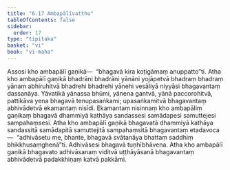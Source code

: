 ```yaml
---
title: "6.17 Ambapālīvatthu"
tableOfContents: false
sidebar:
  order: 17
type: "tipitaka"
basket: "vi"
book: "vi-maha"
---
```



<DynamicBreadcrumb />

<Division number="288" book="vi-maha" e="ch" v="3" p="326">

<Paragraph number="1312" book="vi-maha">
Assosi kho ambapālī gaṇikā—  “bhagavā kira koṭigāmaṃ anuppatto”ti. Atha kho ambapālī gaṇikā bhadrāni bhadrāni yānāni yojāpetvā bhadraṃ bhadraṃ yānaṃ abhiruhitvā bhadrehi bhadrehi yānehi vesāliyā niyyāsi bhagavantaṃ dassanāya. Yāvatikā yānassa bhūmi, yānena gantvā, yānā paccorohitvā, pattikāva yena bhagavā tenupasaṅkami; upasaṅkamitvā bhagavantaṃ abhivādetvā ekamantaṃ nisīdi. Ekamantaṃ nisinnaṃ kho ambapāliṃ gaṇikaṃ bhagavā dhammiyā kathāya sandassesi samādapesi samuttejesi sampahaṃsesi. Atha kho ambapālī gaṇikā bhagavatā dhammiyā kathāya sandassitā samādapitā samuttejitā sampahaṃsitā bhagavantaṃ etadavoca—  “adhivāsetu me, bhante, bhagavā svātanāya bhattaṃ saddhiṃ bhikkhusaṃghenā”ti. Adhivāsesi bhagavā tuṇhībhāvena. Atha kho ambapālī gaṇikā bhagavato adhivāsanaṃ viditvā uṭṭhāyāsanā bhagavantaṃ abhivādetvā padakkhiṇaṃ katvā pakkāmi.
</Paragraph>
</Division>